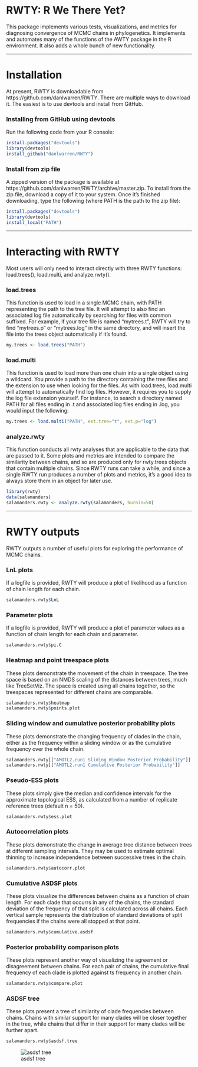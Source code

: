 RWTY: R We There Yet?
======================
This package implements various tests, visualizations, and metrics for diagnosing convergence of MCMC chains in phylogenetics. It implements and automates many of the functions of the AWTY package in the R environment. It also adds a whole bunch of new functionality.

-----

# Installation

At present, RWTY is downloadable from https://github.com/danlwarren/RWTY.  There are multiple ways to download it.  The easiest is to use devtools and install from GitHub.

### Installing from GitHub using devtools
Run the following code from your R console:

```r
install.packages("devtools")
library(devtools)
install_github("danlwarren/RWTY")
```

### Install from zip file

A zipped version of the package is available at https://github.com/danlwarren/RWTY/archive/master.zip.  To install from the zip file, download a copy of it to your system.  Once it's finished downloading, type the following (where PATH is the path to the zip file):

```r
install.packages("devtools")
library(devtools)
install_local("PATH")
```

-----

# Interacting with RWTY
Most users will only need to interact directly with three RWTY functions: load.trees(), load.multi, and analyze.rwty().

### load.trees
This function is used to load in a single MCMC chain, with PATH representing the path to the tree file.  It will attempt to also find an associated log file automatically by searching for files with common suffixed.  For example, if your tree file is named "mytrees.t", RWTY will try to find "mytrees.p" or "mytrees.log" in the same directory, and will insert the file into the trees object automatically if it's found.  

```r
my.trees <- load.trees("PATH")
```

### load.multi
This function is used to load more than one chain into a single object using a wildcard.  You provide a path to the directory containing the tree files and the extension to use when looking for the files.  As with load.trees, load.multi will attempt to automatically find log files.  However, it requires you to supply the log file extension yourself.  For instance, to search a directory named PATH for all files ending in .t and associated log files ending in .log, you would input the following:

```r
my.trees <- load.multi("PATH", ext.tree="t", ext.p="log")
```


### analyze.rwty
This function conducts all rwty analyses that are applicable to the data that are passed to it.  Some plots and metrics are intended to compare the similarity between chains, and so are produced only for rwty.trees objects that contain multiple chains.  Since RWTY runs can take a while, and since a single RWTY run produces a number of plots and metrics, it's a good idea to always store them in an object for later use.

```r
library(rwty)
data(salamanders)
salamanders.rwty <- analyze.rwty(salamanders, burnin=50)
```

-----

# RWTY outputs
RWTY outputs a number of useful plots for exploring the performance of MCMC chains.

### LnL plots
If a logfile is provided, RWTY will produce a plot of likelihood as a function of chain length for each chain.  
```r
salamanders.rwty$LnL
```


### Parameter plots
If a logfile is provided, RWTY will produce a plot of parameter values as a function of chain length for each chain and parameter.  
```r
salamanders.rwty$pi.C
```



### Heatmap and point treespace plots
These plots demonstrate the movement of the chain in treespace.  The tree space is based on an NMDS scaling of the distances between trees, much like TreeSetViz.  The space is created using all chains together, so the treespaces represented for different chains are comparable.
```r
salamanders.rwty$heatmap
salamanders.rwty$points.plot
```

### Sliding window and cumulative posterior probability plots
These plots demonstrate the changing frequency of clades in the chain, either as the frequency within a sliding window or as the cumulative frequency over the whole chain.  
```r
salamanders.rwty[["AMOTL2.run1 Sliding Window Posterior Probability"]]
salamanders.rwty[["AMOTL2.run1 Cumulative Posterior Probability"]]
```

### Pseudo-ESS plots
These plots simply give the median and confidence intervals for the approximate topological ESS, as calculated from a number of replicate reference trees (default n = 50).
```r
salamanders.rwty$ess.plot
```

### Autocorrelation plots
These plots demonstrate the change in average tree distance between trees at different sampling intervals.  They may be used to estimate optimal thinning to increase independence between successive trees in the chain.
```r
salamanders.rwty$autocorr.plot
```

### Cumulative ASDSF plots
These plots visualize the differences between chains as a function of chain length.  For each clade that occurrs in any of the chains, the standard deviation of the frequency of that split is calculated across all chains.  Each vertical sample represents the distribution of standard deviations of split frequencies if the chains were all stopped at that point.
```r
salamanders.rwty$cumulative.asdsf
```


### Posterior probability comparison plots
These plots represent another way of visualizing the agreement or disagreement between chains.  For each pair of chains, the cumulative final frequency of each clade is plotted against ts frequency in another chain.
```r
salamanders.rwty$compare.plot
```

### ASDSF tree 
These plots present a tree of similarity of clade frequencies between chains.   Chains with similar support for many clades will be closer together in the tree, while chains that differ in their support for many clades will be further apart.
```r
salamanders.rwty$asdsf.tree
```
![asdsf tree](asdsf.tree.png)
